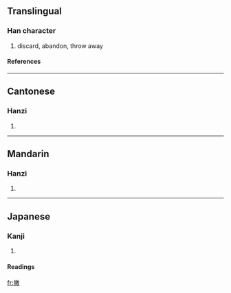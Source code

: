 ==Translingual==
===Han character===
{{Han char|rn=64|rad=手|as=12|sn=15|four=5804<sub>0</sub>|canj=手火月大 (QFBK)}}
# discard, abandon, throw away
====References====
{{Han ref|kx=0453.220|dkj=12678|dj=0803.050|hdz=31945.050|uh=6487|ud=25735|bh=BA4A|bd=47690}}

----
==Cantonese==
===Hanzi===
{{yue-hanzi|jyut=|y=pit3}}
# {{defn|Cantonese}}

----
==Mandarin==
===Hanzi===
{{cmn-hanzi|pin=[[piē]] (pie1), [[piě]] (pie3)|wg=p'ieh<sup>1</sup>, p'ieh<sup>3</sup>}}
# {{defn|Mandarin}}

----
==Japanese==
===Kanji===
{{ja-kanji|grade=|rs=手12}}
# {{defn|Japanese}} 
====Readings====
{{ja-readings|on=[[へつ]] (hetsu), [[へち]] (hechi), [[へい]] (hei)|kun=[[ぬぐう]] (nuguu)}}

[[fr:撇]]